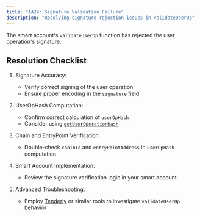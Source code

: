 ```yaml
---
title: "AA24: Signature Validation Failure"
description: "Resolving signature rejection issues in validateUserOp"
---
```


The smart account's `validateUserOp` function has rejected the user operation's signature.

## Resolution Checklist

1. Signature Accuracy:
   - Verify correct signing of the user operation
   - Ensure proper encoding in the `signature` field

2. UserOpHash Computation:
   - Confirm correct calculation of `userOpHash`
   - Consider using [`getUserOperationHash`](/permissionless/reference/utils/getUserOperationHash)

3. Chain and EntryPoint Verification:
   - Double-check `chainId` and `entryPointAddress` in `userOpHash` computation

4. Smart Account Implementation:
   - Review the signature verification logic in your smart account

5. Advanced Troubleshooting:
   - Employ [Tenderly](https://tenderly.co/) or similar tools to investigate `validateUserOp` behavior
